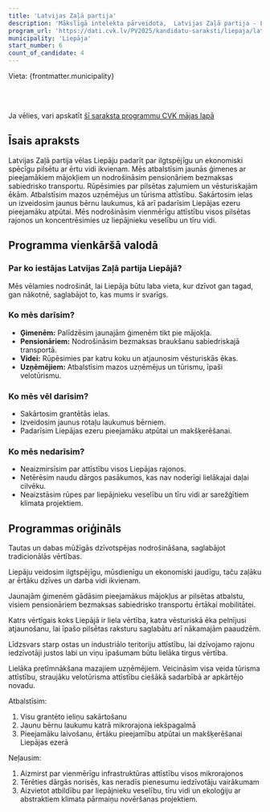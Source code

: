 ```yaml
---
title: 'Latvijas Zaļā partija'
description: 'Mākslīgā intelekta pārveidota,  Latvijas Zaļā partija - Liepāja programma vienkāršā valodā'
program_url: 'https://dati.cvk.lv/PV2025/kandidatu-saraksti/liepaja/latvijas-zala-partija'
municipality: 'Liepāja'
start_number: 6
count_of_candidate: 4
---
```



Vieta: {frontmatter.municipality}<br/>

<Badge text="Ilgtspējīga Liepāja" variant="note" size="small" /> <Badge text="Mājokļi jaunajām ģimenēm" variant="note" size="small" /> <Badge text="Bezmaksas transports pensionāriem" variant="note" size="small" /> <Badge text="Vēsturiskā mantojuma saglabāšana" variant="note" size="small" /> <Badge text="Mazo uzņēmēju atbalsts" variant="note" size="small" />

<br/><br/> 

<Card title='Šis ir mākslīga intelekta ģenerēts apraksts' icon='starlight'>
    Ja vēlies, vari apskatīt <a href={frontmatter.program_url} target='_blank'>šī saraksta programmu CVK mājas lapā</a>
    </Card>

## Īsais apraksts

Latvijas Zaļā partija vēlas Liepāju padarīt par ilgtspējīgu un ekonomiski spēcīgu pilsētu ar ērtu vidi ikvienam. Mēs atbalstīsim jaunās ģimenes ar pieejamākiem mājokļiem un nodrošināsim pensionāriem bezmaksas sabiedrisko transportu. Rūpēsimies par pilsētas zaļumiem un vēsturiskajām ēkām. Atbalstīsim mazos uzņēmējus un tūrisma attīstību. Sakārtosim ielas un izveidosim jaunus bērnu laukumus, kā arī padarīsim Liepājas ezeru pieejamāku atpūtai. Mēs nodrošināsim vienmērīgu attīstību visos pilsētas rajonos un koncentrēsimies uz liepājnieku veselību un tīru vidi.

## Programma vienkāršā valodā

### Par ko iestājas Latvijas Zaļā partija Liepājā?

Mēs vēlamies nodrošināt, lai Liepāja būtu laba vieta, kur dzīvot gan tagad, gan nākotnē, saglabājot to, kas mums ir svarīgs.

### Ko mēs darīsim?

*   **Ģimenēm:** Palīdzēsim jaunajām ģimenēm tikt pie mājokļa.
*   **Pensionāriem:** Nodrošināsim bezmaksas braukšanu sabiedriskajā transportā.
*   **Videi:** Rūpēsimies par katru koku un atjaunosim vēsturiskās ēkas.
*   **Uzņēmējiem:** Atbalstīsim mazos uzņēmējus un tūrismu, īpaši velotūrismu.

### Ko mēs vēl darīsim?

*   Sakārtosim grantētās ielas.
*   Izveidosim jaunus rotaļu laukumus bērniem.
*   Padarīsim Liepājas ezeru pieejamāku atpūtai un makšķerēšanai.

### Ko mēs nedarīsim?

*   Neaizmirsīsim par attīstību visos Liepājas rajonos.
*   Netērēsim naudu dārgos pasākumos, kas nav noderīgi lielākajai daļai cilvēku.
*   Neaizstāsim rūpes par liepājnieku veselību un tīru vidi ar sarežģītiem klimata projektiem.

## Programmas oriģināls

Tautas un dabas mūžīgās dzīvotspējas nodrošināšana, saglabājot tradicionālās vērtības.

Liepāju veidosim ilgtspējīgu, mūsdienīgu un ekonomiski jaudīgu, taču zaļāku ar ērtāku dzīves un darba vidi ikvienam.

Jaunajām ģimenēm gādāsim pieejamākus mājokļus ar pilsētas atbalstu, visiem pensionāriem bezmaksas sabiedrisko transportu ērtākai mobilitātei.

Katrs vērtīgais koks Liepājā ir liela vērtība, katra vēsturiskā ēka pelnījusi atjaunošanu, lai īpašo pilsētas raksturu saglabātu arī nākamajām paaudzēm.

Līdzsvars starp ostas un industriālo teritoriju attīstību, lai dzīvojamo rajonu iedzīvotāji justos labi un viņu īpašumam būtu lielāka tirgus vērtība.

Lielāka pretīmnākšana mazajiem uzņēmējiem. Veicināsim visa veida tūrisma attīstību, straujāku velotūrisma attīstību ciešākā sadarbībā ar apkārtējo novadu.

Atbalstīsim:
1. Visu grantēto ieliņu sakārtošanu
2. Jaunu bērnu laukumu katrā mikrorajona iekšpagalmā
3. Pieejamāku laivošanu, ērtāku pieejamību atpūtai un makšķerēšanai Liepājas ezerā


Neļausim:
1. Aizmirst par vienmērīgu infrastruktūras attīstību visos mikrorajonos
2. Tērēties dārgās norisēs, kas neradīs pienesumu iedzīvotāju vairākumam
3. Aizvietot atbildību par liepājnieku veselību, tīru vidi un ekoloģiju ar abstraktiem klimata pārmaiņu novēršanas projektiem.
